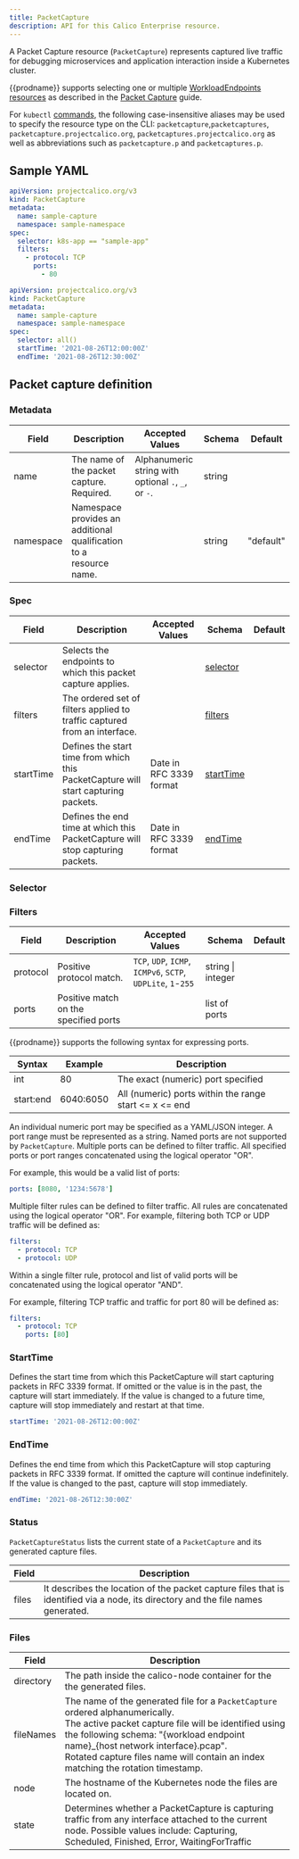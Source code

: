 ```yaml
---
title: PacketCapture
description: API for this Calico Enterprise resource.
---
```



A Packet Capture resource (`PacketCapture`) represents captured live traffic for debugging microservices and application
interaction inside a Kubernetes cluster.

{{prodname}} supports selecting one or multiple [WorkloadEndpoints resources](workloadendpoint.mdx)
as described in the [Packet Capture] guide.

For `kubectl` [commands](https://kubernetes.io/docs/reference/kubectl/overview/), the following case-insensitive aliases may be used to specify the resource type on the CLI:
`packetcapture`,`packetcaptures`, `packetcapture.projectcalico.org`, `packetcaptures.projectcalico.org` as well as
abbreviations such as `packetcapture.p` and `packetcaptures.p`.

## Sample YAML

```yaml
apiVersion: projectcalico.org/v3
kind: PacketCapture
metadata:
  name: sample-capture
  namespace: sample-namespace
spec:
  selector: k8s-app == "sample-app"
  filters:
    - protocol: TCP
      ports:
        - 80
```

```yaml
apiVersion: projectcalico.org/v3
kind: PacketCapture
metadata:
  name: sample-capture
  namespace: sample-namespace
spec:
  selector: all()
  startTime: '2021-08-26T12:00:00Z'
  endTime: '2021-08-26T12:30:00Z'
```

## Packet capture definition

### Metadata

| Field     | Description                                                        | Accepted Values                                     | Schema | Default   |
| --------- | ------------------------------------------------------------------ | --------------------------------------------------- | ------ | --------- |
| name      | The name of the packet capture. Required.                          | Alphanumeric string with optional `.`, `_`, or `-`. | string |           |
| namespace | Namespace provides an additional qualification to a resource name. |                                                     | string | "default" |

### Spec

| Field     | Description                                                                        | Accepted Values         | Schema                  | Default |
| --------- | ---------------------------------------------------------------------------------- | ----------------------- | ----------------------- | ------- |
| selector  | Selects the endpoints to which this packet capture applies.                        |                         | [selector](#selector)   |         |
| filters   | The ordered set of filters applied to traffic captured from an interface.          |                         | [filters](#filters)     |         |
| startTime | Defines the start time from which this PacketCapture will start capturing packets. | Date in RFC 3339 format | [startTime](#starttime) |         |
| endTime   | Defines the end time at which this PacketCapture will stop capturing packets.      | Date in RFC 3339 format | [endTime](#endtime)     |         |

### Selector

<Selectors />

### Filters

| Field    | Description                           | Accepted Values                                              | Schema            | Default |
| -------- | ------------------------------------- | ------------------------------------------------------------ | ----------------- | ------- |
| protocol | Positive protocol match.              | `TCP`, `UDP`, `ICMP`, `ICMPv6`, `SCTP`, `UDPLite`, `1`-`255` | string \| integer |         |
| ports    | Positive match on the specified ports |                                                              | list of ports     |         |

{{prodname}} supports the following syntax for expressing ports.

| Syntax    | Example   | Description                                            |
| --------- | --------- | ------------------------------------------------------ |
| int       | 80        | The exact (numeric) port specified                     |
| start:end | 6040:6050 | All (numeric) ports within the range start <= x <= end |

An individual numeric port may be specified as a YAML/JSON integer. A port range must be represented as a string. Named ports are not supported by `PacketCapture`.
Multiple ports can be defined to filter traffic. All specified ports or port ranges concatenated using the logical operator "OR".

For example, this would be a valid list of ports:

```yaml
ports: [8080, '1234:5678']
```

Multiple filter rules can be defined to filter traffic. All rules are concatenated using the logical operator "OR".
For example, filtering both TCP or UDP traffic will be defined as:

```yaml
filters:
  - protocol: TCP
  - protocol: UDP
```

Within a single filter rule, protocol and list of valid ports will be concatenated using the logical operator "AND".

For example, filtering TCP traffic and traffic for port 80 will be defined as:

```yaml
filters:
  - protocol: TCP
    ports: [80]
```

### StartTime

Defines the start time from which this PacketCapture will start capturing packets in RFC 3339 format.
If omitted or the value is in the past, the capture will start immediately.
If the value is changed to a future time, capture will stop immediately and restart at that time.

```yaml
startTime: '2021-08-26T12:00:00Z'
```

### EndTime

Defines the end time from which this PacketCapture will stop capturing packets in RFC 3339 format.
If omitted the capture will continue indefinitely.
If the value is changed to the past, capture will stop immediately.

```yaml
endTime: '2021-08-26T12:30:00Z'
```

### Status

`PacketCaptureStatus` lists the current state of a `PacketCapture` and its generated capture files.

| Field | Description                                                                                                                      |
| ----- | -------------------------------------------------------------------------------------------------------------------------------- |
| files | It describes the location of the packet capture files that is identified via a node, its directory and the file names generated. |

### Files

| Field     | Description                                                                                                                                                                                                                                                                                                           |
| --------- | --------------------------------------------------------------------------------------------------------------------------------------------------------------------------------------------------------------------------------------------------------------------------------------------------------------------- |
| directory | The path inside the calico-node container for the the generated files.                                                                                                                                                                                                                                                |
| fileNames | The name of the generated file for a `PacketCapture` ordered alphanumerically. <br/> The active packet capture file will be identified using the following schema: "{workload endpoint name}\_{host network interface}.pcap". <br/> Rotated capture files name will contain an index matching the rotation timestamp. |
| node      | The hostname of the Kubernetes node the files are located on.                                                                                                                                                                                                                                                         |
| state     | Determines whether a PacketCapture is capturing traffic from any interface attached to the current node. Possible values include: Capturing, Scheduled, Finished, Error, WaitingForTraffic                                                                                                                            |

[packet capture]: ../../visibility/packetcapture.mdx
